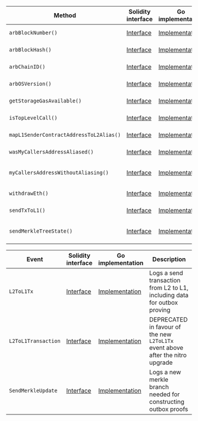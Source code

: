 <table>
  <thead>
    <tr>
      <th>Method</th>
      <th>Solidity interface</th>
      <th>Go implementation</th>
      <th>Description</th>
    </tr>
  </thead>
  <tbody>
    <tr>
      <td>
        <code>arbBlockNumber()</code>
      </td>
      <td>
        <a
          href="https://github.com/OffchainLabs/nitro-contracts/blob/bdb8f8c68b2229fe9309fe9c03b37017abd1a2cd/src/precompiles/ArbSys.sol#L17"
          target="_blank"
        >
          Interface
        </a>
      </td>
      <td>
        <a
          href="https://github.com/OffchainLabs/nitro/blob/v3.6.6/precompiles/ArbSys.go#L35"
          target="_blank"
        >
          Implementation
        </a>
      </td>
      <td>ArbBlockNumber gets the current L2 block number</td>
    </tr>
    <tr>
      <td>
        <code>arbBlockHash()</code>
      </td>
      <td>
        <a
          href="https://github.com/OffchainLabs/nitro-contracts/blob/bdb8f8c68b2229fe9309fe9c03b37017abd1a2cd/src/precompiles/ArbSys.sol#L23"
          target="_blank"
        >
          Interface
        </a>
      </td>
      <td>
        <a
          href="https://github.com/OffchainLabs/nitro/blob/v3.6.6/precompiles/ArbSys.go#L40"
          target="_blank"
        >
          Implementation
        </a>
      </td>
      <td>ArbBlockHash gets the L2 block hash, if sufficiently recent</td>
    </tr>
    <tr>
      <td>
        <code>arbChainID()</code>
      </td>
      <td>
        <a
          href="https://github.com/OffchainLabs/nitro-contracts/blob/bdb8f8c68b2229fe9309fe9c03b37017abd1a2cd/src/precompiles/ArbSys.sol#L31"
          target="_blank"
        >
          Interface
        </a>
      </td>
      <td>
        <a
          href="https://github.com/OffchainLabs/nitro/blob/v3.6.6/precompiles/ArbSys.go#L61"
          target="_blank"
        >
          Implementation
        </a>
      </td>
      <td>ArbChainID gets the rollup's unique chain identifier</td>
    </tr>
    <tr>
      <td>
        <code>arbOSVersion()</code>
      </td>
      <td>
        <a
          href="https://github.com/OffchainLabs/nitro-contracts/blob/bdb8f8c68b2229fe9309fe9c03b37017abd1a2cd/src/precompiles/ArbSys.sol#L38"
          target="_blank"
        >
          Interface
        </a>
      </td>
      <td>
        <a
          href="https://github.com/OffchainLabs/nitro/blob/v3.6.6/precompiles/ArbSys.go#L66"
          target="_blank"
        >
          Implementation
        </a>
      </td>
      <td>ArbOSVersion gets the current ArbOS version</td>
    </tr>
    <tr>
      <td>
        <code>getStorageGasAvailable()</code>
      </td>
      <td>
        <a
          href="https://github.com/OffchainLabs/nitro-contracts/blob/bdb8f8c68b2229fe9309fe9c03b37017abd1a2cd/src/precompiles/ArbSys.sol#L44"
          target="_blank"
        >
          Interface
        </a>
      </td>
      <td>
        <a
          href="https://github.com/OffchainLabs/nitro/blob/v3.6.6/precompiles/ArbSys.go#L72"
          target="_blank"
        >
          Implementation
        </a>
      </td>
      <td>GetStorageGasAvailable returns 0 since Nitro has no concept of storage gas</td>
    </tr>
    <tr>
      <td>
        <code>isTopLevelCall()</code>
      </td>
      <td>
        <a
          href="https://github.com/OffchainLabs/nitro-contracts/blob/bdb8f8c68b2229fe9309fe9c03b37017abd1a2cd/src/precompiles/ArbSys.sol#L51"
          target="_blank"
        >
          Interface
        </a>
      </td>
      <td>
        <a
          href="https://github.com/OffchainLabs/nitro/blob/v3.6.6/precompiles/ArbSys.go#L77"
          target="_blank"
        >
          Implementation
        </a>
      </td>
      <td>IsTopLevelCall checks if the call is top-level (deprecated)</td>
    </tr>
    <tr>
      <td>
        <code>mapL1SenderContractAddressToL2Alias()</code>
      </td>
      <td>
        <a
          href="https://github.com/OffchainLabs/nitro-contracts/blob/bdb8f8c68b2229fe9309fe9c03b37017abd1a2cd/src/precompiles/ArbSys.sol#L59"
          target="_blank"
        >
          Interface
        </a>
      </td>
      <td>
        <a
          href="https://github.com/OffchainLabs/nitro/blob/v3.6.6/precompiles/ArbSys.go#L82"
          target="_blank"
        >
          Implementation
        </a>
      </td>
      <td>MapL1SenderContractAddressToL2Alias gets the contract's L2 alias</td>
    </tr>
    <tr>
      <td>
        <code>wasMyCallersAddressAliased()</code>
      </td>
      <td>
        <a
          href="https://github.com/OffchainLabs/nitro-contracts/blob/bdb8f8c68b2229fe9309fe9c03b37017abd1a2cd/src/precompiles/ArbSys.sol#L68"
          target="_blank"
        >
          Interface
        </a>
      </td>
      <td>
        <a
          href="https://github.com/OffchainLabs/nitro/blob/v3.6.6/precompiles/ArbSys.go#L87"
          target="_blank"
        >
          Implementation
        </a>
      </td>
      <td>WasMyCallersAddressAliased checks if the caller's caller was aliased</td>
    </tr>
    <tr>
      <td>
        <code>myCallersAddressWithoutAliasing()</code>
      </td>
      <td>
        <a
          href="https://github.com/OffchainLabs/nitro-contracts/blob/bdb8f8c68b2229fe9309fe9c03b37017abd1a2cd/src/precompiles/ArbSys.sol#L74"
          target="_blank"
        >
          Interface
        </a>
      </td>
      <td>
        <a
          href="https://github.com/OffchainLabs/nitro/blob/v3.6.6/precompiles/ArbSys.go#L97"
          target="_blank"
        >
          Implementation
        </a>
      </td>
      <td>
        MyCallersAddressWithoutAliasing gets the caller's caller without any potential aliasing
      </td>
    </tr>
    <tr>
      <td>
        <code>withdrawEth()</code>
      </td>
      <td>
        <a
          href="https://github.com/OffchainLabs/nitro-contracts/blob/bdb8f8c68b2229fe9309fe9c03b37017abd1a2cd/src/precompiles/ArbSys.sol#L82"
          target="_blank"
        >
          Interface
        </a>
      </td>
      <td>
        <a
          href="https://github.com/OffchainLabs/nitro/blob/v3.6.6/precompiles/ArbSys.go#L233"
          target="_blank"
        >
          Implementation
        </a>
      </td>
      <td>WithdrawEth send paid eth to the destination on L1</td>
    </tr>
    <tr>
      <td>
        <code>sendTxToL1()</code>
      </td>
      <td>
        <a
          href="https://github.com/OffchainLabs/nitro-contracts/blob/bdb8f8c68b2229fe9309fe9c03b37017abd1a2cd/src/precompiles/ArbSys.sol#L94"
          target="_blank"
        >
          Interface
        </a>
      </td>
      <td>
        <a
          href="https://github.com/OffchainLabs/nitro/blob/v3.6.6/precompiles/ArbSys.go#L112"
          target="_blank"
        >
          Implementation
        </a>
      </td>
      <td>SendTxToL1 sends a transaction to L1, adding it to the outbox</td>
    </tr>
    <tr>
      <td>
        <code>sendMerkleTreeState()</code>
      </td>
      <td>
        <a
          href="https://github.com/OffchainLabs/nitro-contracts/blob/bdb8f8c68b2229fe9309fe9c03b37017abd1a2cd/src/precompiles/ArbSys.sol#L105"
          target="_blank"
        >
          Interface
        </a>
      </td>
      <td>
        <a
          href="https://github.com/OffchainLabs/nitro/blob/v3.6.6/precompiles/ArbSys.go#L217"
          target="_blank"
        >
          Implementation
        </a>
      </td>
      <td>
        SendMerkleTreeState gets the root, size, and partials of the outbox Merkle tree state
        (caller must be the 0 address)
      </td>
    </tr>
  </tbody>
</table>
<table>
  <thead>
    <tr>
      <th>Event</th>
      <th>Solidity interface</th>
      <th>Go implementation</th>
      <th>Description</th>
    </tr>
  </thead>
  <tbody>
    <tr>
      <td>
        <code>L2ToL1Tx</code>
      </td>
      <td>
        <a
          href="https://github.com/OffchainLabs/nitro-contracts/blob/bdb8f8c68b2229fe9309fe9c03b37017abd1a2cd/src/precompiles/ArbSys.sol#L114"
          target="_blank"
        >
          Interface
        </a>
      </td>
      <td>
        <a
          href="https://github.com/OffchainLabs/nitro/blob/v3.6.6/precompiles/ArbSys.go#L196"
          target="_blank"
        >
          Implementation
        </a>
      </td>
      <td>Logs a send transaction from L2 to L1, including data for outbox proving</td>
    </tr>
    <tr>
      <td>
        <code>L2ToL1Transaction</code>
      </td>
      <td>
        <a
          href="https://github.com/OffchainLabs/nitro-contracts/blob/bdb8f8c68b2229fe9309fe9c03b37017abd1a2cd/src/precompiles/ArbSys.sol#L127"
          target="_blank"
        >
          Interface
        </a>
      </td>
      <td>
        <a
          href="https://github.com/OffchainLabs/nitro/blob/v3.6.6/precompiles/ArbSys.go#L0"
          target="_blank"
        >
          Implementation
        </a>
      </td>
      <td>
        DEPRECATED in favour of the new <code>L2ToL1Tx</code> event above after the nitro upgrade
      </td>
    </tr>
    <tr>
      <td>
        <code>SendMerkleUpdate</code>
      </td>
      <td>
        <a
          href="https://github.com/OffchainLabs/nitro-contracts/blob/bdb8f8c68b2229fe9309fe9c03b37017abd1a2cd/src/precompiles/ArbSys.sol#L146"
          target="_blank"
        >
          Interface
        </a>
      </td>
      <td>
        <a
          href="https://github.com/OffchainLabs/nitro/blob/v3.6.6/precompiles/ArbSys.go#L180"
          target="_blank"
        >
          Implementation
        </a>
      </td>
      <td>Logs a new merkle branch needed for constructing outbox proofs</td>
    </tr>
  </tbody>
</table>
